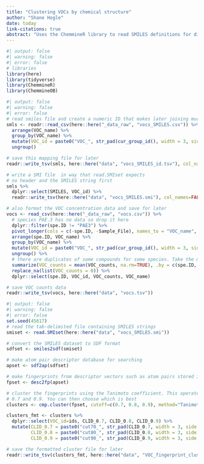 ```yaml
---
title: "Clustering VOCs by chemical structure"
author: "Shane Hogle"
date: today
link-citations: true
abstract: "Uses the ChemmineR library to read SMILES definitions for different VOCS, format them, then cluster them based on molecular similarity"
---
```


```r
#| output: false
#| warning: false
#| error: false
# libraries
library(here)
library(tidyverse)
library(ChemmineR)
library(ChemmineOB)
```

```r
#| output: false
#| warning: false
#| error: false
# read smiles file and create a numeric ID that makes later joining much easier
smls <- readr::read_csv(here::here("_data_raw", "vocs_SMILES.csv")) %>% 
  arrange(VOC_name) %>% 
  group_by(VOC_name) %>% 
  mutate(VOC_id = paste0("VOC_", str_pad(cur_group_id(), width = 3, side = "left", pad = "0"))) %>% 
  ungroup()

# save this mapping file for later
readr::write_tsv(smls, here::here("data", "vocs_SMILES_id.tsv"), col_names=FALSE)

# write a SMI file  in way that read.SMIset expects
# no header and the SMILES string first
smls %>% 
  dplyr::select(SMILES, VOC_id) %>% 
  readr::write_tsv(here::here("data", "vocs_SMILES.smi"), col_names=FALSE)

# also format the VOC concentration data and save for later
vocs <- read_csv(here::here("_data_raw", "vocs.csv")) %>% 
  # species PAE.3 has no data so drop it here
  dplyr::filter(spe.ID != "PAE3") %>% 
  pivot_longer(cols = c(-spe.ID, -Sample_File), names_to = "VOC_name", values_to = "VOC_counts") %>% 
  arrange(spe.ID, VOC_name) %>% 
  group_by(VOC_name) %>% 
  mutate(VOC_id = paste0("VOC_", str_pad(cur_group_id(), width = 3, side = "left", pad = "0"))) %>% 
  ungroup() %>% 
  # there are duplicates of some compounds for some species. Take the mean of those here
  summarize(VOC_counts = mean(VOC_counts, na.rm=TRUE), .by = c(spe.ID, VOC_name, VOC_id)) %>% 
  replace_na(list(VOC_counts = 0)) %>% 
  dplyr::select(spe.ID, VOC_id, VOC_counts, VOC_name)

# save VOC counts data
readr::write_tsv(vocs, here::here("data", "vocs.tsv"))
```

```r
#| output: false
#| warning: false
#| error: false
set.seed(45617)
# read the tab-delimited file containing SMILES strings
smiset <- read.SMIset(here::here("data", "vocs_SMILES.smi"))

# convert the SMILES dataset to SDF format
sdfset <- smiles2sdf(smiset)

# make atom pair descriptor database for searching
apset <- sdf2ap(sdfset)

# make fingerprints from descriptor vectors such as atom pairs stored in APset
fpset <- desc2fp(apset)

# cluster the fingerprints using the Tanimoto coefficient. This operates at cutoff levels of 0.5
# 0.7 and 0.9. You can then choose which is best
clusters <- cmp.cluster(fpset, cutoff=c(0.7, 0.8, 0.9), method="Tanimoto", quiet=FALSE)

clusters_fmt <- clusters %>% 
  dplyr::select(VOC_id=ids, CLID_0.7, CLID_0.8, CLID_0.9) %>% 
  mutate(CLID_0.7 = paste0("cut70_", str_pad(CLID_0.7, width = 3, side = "left", pad = "0")),
         CLID_0.8 = paste0("cut80_", str_pad(CLID_0.8, width = 3, side = "left", pad = "0")),
         CLID_0.9 = paste0("cut90_", str_pad(CLID_0.9, width = 3, side = "left", pad = "0")))

# save the formatted cluster file for later
readr::write_tsv(clusters_fmt, here::here("data", "VOC_fingerprint_clusters.tsv"))
```

